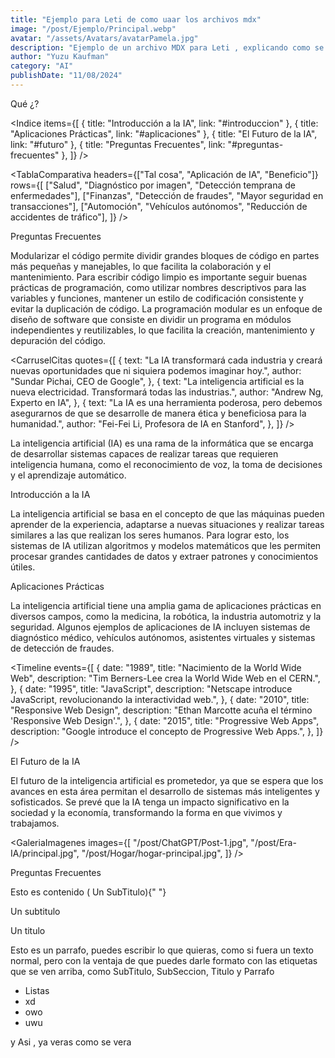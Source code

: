 ```yaml
---
title: "Ejemplo para Leti de como uaar los archivos mdx"
image: "/post/Ejemplo/Principal.webp"
avatar: "/assets/Avatars/avatarPamela.jpg"
description: "Ejemplo de un archivo MDX para Leti , explicando como se usa y como se estructura y como se ve"
author: "Yuzu Kaufman"
category: "AI"
publishDate: "11/08/2024"
---
```

<Parrafo> Qué ¿?</Parrafo>

<Indice
  items={[
    { title: "Introducción a la IA", link: "#introduccion" },
    { title: "Aplicaciones Prácticas", link: "#aplicaciones" },
    { title: "El Futuro de la IA", link: "#futuro" },
    { title: "Preguntas Frecuentes", link: "#preguntas-frecuentes" },
  ]}
/>

<TablaComparativa
  headers={["Tal cosa", "Aplicación de IA", "Beneficio"]}
  rows={[
    ["Salud", "Diagnóstico por imagen", "Detección temprana de enfermedades"],
    ["Finanzas", "Detección de fraudes", "Mayor seguridad en transacciones"],
    ["Automoción", "Vehículos autónomos", "Reducción de accidentes de tráfico"],
  ]}
/>

<Divider />

<Divider />

<SubTitulo id=""> Preguntas Frecuentes </SubTitulo>

<Accordion title="¿Por qué es importante modularizar?">
  <Parrafo>
    Modularizar el código permite dividir grandes bloques de código en partes
    más pequeñas y manejables, lo que facilita la colaboración y el
    mantenimiento.
  </Parrafo>
</Accordion>

<Accordion title="¿Como escribir coidgo limpio?">
  <Parrafo className="justify-normal italic">
    Para escribir código limpio es importante seguir buenas prácticas de
    programación, como utilizar nombres descriptivos para las variables y
    funciones, mantener un estilo de codificación consistente y evitar la
    duplicación de código.
  </Parrafo>
</Accordion>

<Accordion title="¿Qué es la programación modular?">
  <Parrafo>
    La programación modular es un enfoque de diseño de software que consiste en
    dividir un programa en módulos independientes y reutilizables, lo que
    facilita la creación, mantenimiento y depuración del código.
  </Parrafo>
</Accordion>

<Divider />

<CarruselCitas
  quotes={[
    {
      text: "La IA transformará cada industria y creará nuevas oportunidades que ni siquiera podemos imaginar hoy.",
      author: "Sundar Pichai, CEO de Google",
    },
    {
      text: "La inteligencia artificial es la nueva electricidad. Transformará todas las industrias.",
      author: "Andrew Ng, Experto en IA",
    },
    {
      text: "La IA es una herramienta poderosa, pero debemos asegurarnos de que se desarrolle de manera ética y beneficiosa para la humanidad.",
      author: "Fei-Fei Li, Profesora de IA en Stanford",
    },
  ]}
/>

<Parrafo>
  La inteligencia artificial (IA) es una rama de la informática que se encarga
  de desarrollar sistemas capaces de realizar tareas que requieren inteligencia
  humana, como el reconocimiento de voz, la toma de decisiones y el aprendizaje
  automático.
</Parrafo>

<SubTitulo id="introduccion">Introducción a la IA</SubTitulo>

<Parrafo>
  La inteligencia artificial se basa en el concepto de que las máquinas pueden
  aprender de la experiencia, adaptarse a nuevas situaciones y realizar tareas
  similares a las que realizan los seres humanos. Para lograr esto, los sistemas
  de IA utilizan algoritmos y modelos matemáticos que les permiten procesar
  grandes cantidades de datos y extraer patrones y conocimientos útiles.
</Parrafo>

<SubSeccion id="aplicaciones">Aplicaciones Prácticas</SubSeccion>

<Parrafo>
  La inteligencia artificial tiene una amplia gama de aplicaciones prácticas en
  diversos campos, como la medicina, la robótica, la industria automotriz y la
  seguridad. Algunos ejemplos de aplicaciones de IA incluyen sistemas de
  diagnóstico médico, vehículos autónomos, asistentes virtuales y sistemas de
  detección de fraudes.
</Parrafo>

<Divider />

<Timeline
  events={[
    {
      date: "1989",
      title: "Nacimiento de la World Wide Web",
      description: "Tim Berners-Lee crea la World Wide Web en el CERN.",
    },
    {
      date: "1995",
      title: "JavaScript",
      description:
        "Netscape introduce JavaScript, revolucionando la interactividad web.",
    },
    {
      date: "2010",
      title: "Responsive Web Design",
      description: "Ethan Marcotte acuña el término 'Responsive Web Design'.",
    },
    {
      date: "2015",
      title: "Progressive Web Apps",
      description: "Google introduce el concepto de Progressive Web Apps.",
    },
  ]}
/>

<Divider />

<SubSeccion id="futuro">El Futuro de la IA</SubSeccion>

<TarjetaInfo
  title="React"
  content="React es una biblioteca de JavaScript para construir interfaces de usuario."
  icon="⚛️"
/>

<Parrafo>
  El futuro de la inteligencia artificial es prometedor, ya que se espera que
  los avances en esta área permitan el desarrollo de sistemas más inteligentes y
  sofisticados. Se prevé que la IA tenga un impacto significativo en la sociedad
  y la economía, transformando la forma en que vivimos y trabajamos.
</Parrafo>

<Divider />

<GaleriaImagenes
  images={[
    "/post/ChatGPT/Post-1.jpg",
    "/post/Era-IA/principal.jpg",
    "/post/Hogar/hogar-principal.jpg",
  ]}
/>

<Divider />

<SubTitulo id=""> Preguntas Frecuentes </SubTitulo>

<SubTitulo id="preguntas-frecuentes">
  Esto es contenido ( Un SubTitulo){" "}
</SubTitulo>

<SubSeccion> Un subtitulo </SubSeccion>

<Titulo> Un titulo </Titulo>

<Parrafo>

Esto es un parrafo, puedes escribir lo que quieras, como si fuera un texto normal, pero con la ventaja de que puedes darle formato con las etiquetas que se ven arriba, como SubTitulo, SubSeccion, Titulo y Parrafo

</Parrafo>

- Listas
- xd
- owo
- uwu

<Parrafo>y Asi , ya veras como se vera</Parrafo>
